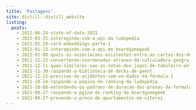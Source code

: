 ```yaml
---
title: 'Postagens'
site: distill::distill_website
listing: 
  posts:
    - 2022-06-24-state-of-data-2021
    - 2022-03-25-interagindo-com-a-api-da-ludopedia
    - 2022-02-28-card-embeddings-parte-1
    - 2022-01-23-interagindo-com-a-api-do-boardgamegeek
    - 2022-01-08-quais-as-associacoes-existentes-entre-as-cartas-dos-decks-de-gwent
    - 2021-12-23-convertendo-coordenadas-atraves-da-calculadora-geografica-do-inpe 
    - 2021-12-11-quao-similares-sao-as-notas-dos-jogos-de-tabuleiro-entre-os-portais-especializados
    - 2021-11-30-raspando-a-biblioteca-de-decks-de-gwent
    - 2021-11-15-previsao-de-acidentes-com-os-dados-da-formula-1
    - 2021-10-24-raspando-a-pagina-do-ranking-da-ludopedia
    - 2021-10-08-entendendo-os-padroes-de-duracao-das-provas-da-formula-1
    - 2021-09-17-raspando-a-pgina-do-ranking-do-boardgamegeek
    - 2021-08-27-prevendo-o-preco-de-apartamentos-em-niteroi
---
```

